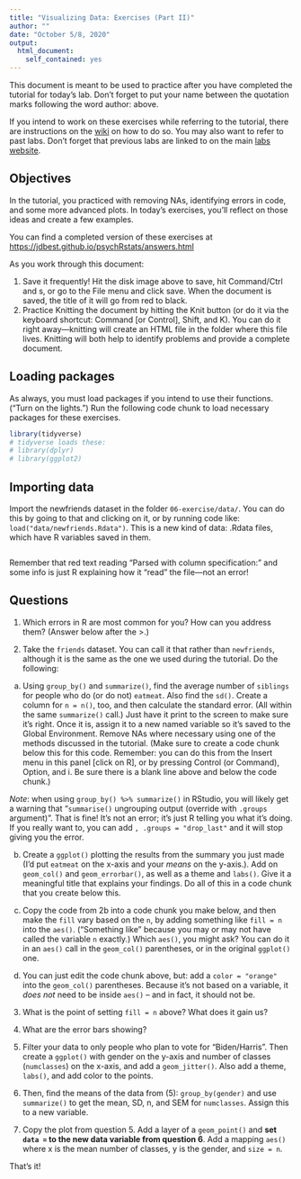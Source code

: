 ```yaml
---
title: "Visualizing Data: Exercises (Part II)"
author: ""
date: "October 5/8, 2020"
output: 
  html_document:
    self_contained: yes
---
```


This document is meant to be used to practice after you have completed the tutorial for today's lab. Don't forget to put your name between the quotation marks following the word author: above.

If you intend to work on these exercises while referring to the tutorial, there are instructions on the [wiki](https://github.com/jdbest/psychRstats/wiki/Run-a-tutorial-and-exercise-simultaneously) on how to do so. You may also want to refer to past labs. Don't forget that previous labs are linked to on the main [labs website](https://jdbest.github.io/psychRstats/labs.html).

## Objectives

In the tutorial, you practiced with removing NAs, identifying errors in code, and some more advanced plots. In today's exercises, you'll reflect on those ideas and create a few examples.

You can find a completed version of these exercises at <https://jdbest.github.io/psychRstats/answers.html>

As you work through this document: 

1. Save it frequently! Hit the disk image above to save, hit Command/Ctrl and s, or go to the File menu and click save. When the document is saved, the title of it will go from red to black. 
2. Practice Knitting the document by hitting the Knit button (or do it via the keyboard shortcut: Command [or Control], Shift, and K). You can do it right away---knitting will create an HTML file in the folder where this file lives. Knitting will both help to identify problems and provide a complete document.

## Loading packages

As always, you must load packages if you intend to use their functions. ("Turn on the lights.") Run the following code chunk to load necessary packages for these exercises. 

```r
library(tidyverse)
# tidyverse loads these:
# library(dplyr)
# library(ggplot2)
```

## Importing data

Import the newfriends dataset in the folder `06-exercise/data/`. You can do this by going to that and clicking on it, or by running code like: `load("data/newfriends.Rdata")`. This is a new kind of data: .Rdata files, which have R variables saved in them. 

```r

```

Remember that red text reading "Parsed with column specification:" and some info is just R explaining how it "read" the file---not an error!

## Questions

1. Which errors in R are most common for you? How can you address them? (Answer below after the >.)

> 

2. Take the `friends` dataset. You can call it that rather than `newfriends`, although it is the same as the one we used during the tutorial. Do the following:

a. Using `group_by()` and `summarize()`, find the average number of `siblings` for people who do (or do not) `eatmeat`. Also find the `sd()`. Create a column for `n = n()`, too, and then calculate the standard error. (All within the same `summarize()` call.) Just have it print to the screen to make sure it's right. Once it is, assign it to a new named variable so it's saved to the Global Environment. Remove NAs where necessary using one of the methods discussed in the tutorial. (Make sure to create a code chunk below this for this code. Remember: you can do this from the Insert menu in this panel [click on R], or by pressing Control (or Command), Option, and i. Be sure there is a blank line above and below the code chunk.)

*Note*: when using `group_by() %>% summarize()` in RStudio, you will likely get a warning that "`summarise()` ungrouping output (override with `.groups` argument)". That is fine! It's not an error; it's just R telling you what it's doing. If you really want to, you can add `, .groups = "drop_last"` and it will stop giving you the error.

b. Create a `ggplot()` plotting the results from the summary you just made (I'd put `eatmeat` on the x-axis and your _means_ on the y-axis.). Add on `geom_col()` and `geom_errorbar()`, as well as a theme and `labs()`. Give it a meaningful title that explains your findings. Do all of this in a code chunk that you create below this.

c. Copy the code from 2b into a code chunk you make below, and then make the `fill` vary based on the `n`, by adding something like `fill = n` into the `aes()`. ("Something like" because you may or may not have called the variable `n` exactly.) Which `aes()`, you might ask? You can do it in an `aes()` call in the `geom_col()` parentheses, or in the original `ggplot()` one. 

d. You can just edit the code chunk above, but: add a `color = "orange"` into the `geom_col()` parentheses. Because it's not based on a variable, it _does not_ need to be inside `aes()` -- and in fact, it should not be.

3. What is the point of setting `fill = n` above? What does it gain us?

>

4. What are the error bars showing? 

> 

5. Filter your data to only people who plan to vote for "Biden/Harris". Then create a `ggplot()` with gender on the y-axis and number of classes (`numclasses`) on the x-axis, and add a `geom_jitter()`. Also add a theme, `labs()`, and add color to the points. 

6. Then, find the means of the data from (5): `group_by(gender)` and use `summarize()` to get the mean, SD, n, and SEM for `numclasses`. Assign this to a new variable.

7. Copy the plot from question 5. Add a layer of a `geom_point()` and **set `data =` to the new data variable from question 6**. Add a mapping `aes()` where x is the mean number of classes, y is the gender, and `size = n`. 

That's it! 
